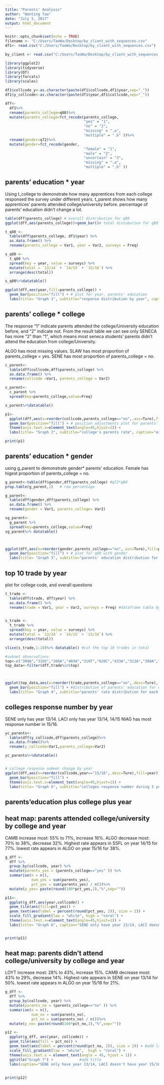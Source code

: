---
title: "Parents' Analysis"
author: "Wanting Tao"
date: "July 5, 2017"
output: html_document
---

```{r setup, include=FALSE}
knitr::opts_chunk$set(echo = TRUE)
filename <- "C:/Users/TaoWa/Desktop/by_client_with_sequences.csv"
df1<- read.csv("C:/Users/TaoWa/Desktop/by_client_with_sequences.csv")

by_client <- read.csv("C:/Users/TaoWa/Desktop/by_client_with_sequences.csv")

library(ggplot2)
library(tidyverse)
library(DT)
library(forcats)
library(scales)

df1$collcode_y<-as.character(paste(df1$collcode,df1$year,sep="_"))
df1$y_collcode<-as.character(paste(df1$year,df1$collcode,sep="_"))

dff<-
  df1%>%
  rename(parents_college=q80)%>%
  mutate(parents_college=fct_recode(parents_college, 
                                    "yes" = "1", 
                                    "no" = "2", 
                                    "missing" = ".a", 
                                    "multiple" = ".b" ))%>%
  rename(gender=q72)%>%
  mutate(gender=fct_recode(gender, 
                                    "female" = "1", 
                                    "male" = "2", 
                                    "uncertain" = "3",
                                    "missing" = ".a", 
                                    "multiple" = ".b" ))
```

## parents' education * year

Using t_college to demonstrate how many apprentices from each college responsed the survey under different years.
t_parent shows how many apprentices' parents attended college/university before.
percentage of parents' education didn't change a lot.

```{r frequency tables}

table(dff$parents_college) # overall distribution for q80
ggplot(dff,aes(parents_college))+geom_bar()# total distubution for q80

t_q80 <- 
  table(dff$parents_college, df1$year) %>%
  as.data.frame() %>%
  rename(parents_college = Var1, year = Var2, surveys = Freq)

s_q80 <- 
  t_q80 %>%
  spread(key = year, value = surveys) %>%
  mutate(total = `13/14` + `14/15` + `15/16`) %>%
  arrange(desc(total))

s_q80%>%datatable()

ggplot(dff,aes(year,fill=parents_college)) +
  geom_bar(position="fill") + # plot for year, parents' education
  labs(title= "Graph 1", subtitle="response distribution by year", caption="no obvious changes during 3 years", y="response percentage")
```

## parents' college * college

The response "1" indicate parents attended the college/University education before, and "2" indicate not.
From the result table we can see only SENECA has more "2" than "1", which means most seneca students' parents didn't attend the education from college/University.

ALGO has most missing values.
SLAW has most proportion of parents_college = yes.
SENE has most proportion of parents_college = no.

```{r c_parent}
c_parent<-
  table(dff$collcode,dff$parents_college) %>%
  as.data.frame() %>%
  rename(collcode =Var1, parents_college = Var2)

s_parent<-
  c_parent %>%
  spread(key=parents_college,value=Freq)

s_parent%>%datatable()

p1<-
  ggplot(dff,aes(x=reorder(collcode,parents_college=="no",.asc=Ture),fill=parents_college)) +
  geom_bar(position="fill") + # position adjustments plot for parents' education in each college
  theme(axis.text.x=element_text(angle=45,hjust=1)) +
  labs(title= "Graph 2", subtitle="college's parents rate", caption="order in parents didn't go to college/universities",x="college name",     y="response percentage")

print(p1)

```

## parents' education * gender
using g_parent to demonstrate gender* parents' education.
Female has higest proportion of parents_college = no.

```{r g_parent}
g_parent<-table(dff$gender,dff$parents_college) #q72*q80
prop.table(g_parent,1)   # row percentage

g_parent<-
  table(dff$gender,dff$parents_college) %>%
  as.data.frame() %>%
  rename(gender = Var1, parents_college= Var2)

sg_parent<-
  g_parent %>%
  spread(key=parents_college,value=Freq)
sg_parent%>% datatable()



ggplot(dff,aes(x=reorder(gender,parents_college=="no",.asc=Ture),fill=parents_college)) +
  geom_bar(position="fill") + # plot for q80 with gender
  labs(title= "Graph 3", subtitle="parents' education distribution for each gender", caption="female have highest satisfied rate",x="gender")
```

## top 10 trade by year

plot for college code, and overall questions
```{r top 10}
t_trade <- 
  table(dff$trade, dff$year) %>%
  as.data.frame() %>%
  rename(trade = Var1, year = Var2, surveys = Freq) #dataframe table by trade
  

s_trade <- 
  t_trade %>%
  spread(key = year, value = surveys) %>%
  mutate(total = `13/14` + `14/15` + `15/16`) %>%
  arrange(desc(total))

slice(s_trade,1:10)%>% datatable() #cut the top 10 trades in total

#subset observations
top<-c("309A","310S","306A","403A","310T","620C","433A","313A","308A","415A")
top_data<-filter(dff,trade%in%top)



ggplot(top_data,aes(x=reorder(trade,parents_college=="no",.desc=Ture),fill=parents_college)) +
  geom_bar(position="fill") + #distribution of parents' education for each trade
  labs(title= "Graph 4", subtitle="parents' rate distribution for each trade", caption="620C have highest proportion rate of parents no",x="trade")

```

## colleges response number by year

SENE only has year 13/14.
LACI only has year 13/14, 14/15
NIAG has most response number in 15/16.
```{r yc_parents,fig.width=10,fig.height=5}

yc_parents<-
  table(dff$y_collcode,dff$parents_college)%>%
  as.data.frame()%>%
  rename(y_collcode=Var1,parents_college=Var2)

yc_parents%>%datatable()


# college response nubmer change by year
ggplot(dff,aes(x=reorder(collcode,year=="15/16",.desc=Ture),fill=year)) +
  geom_bar(position="fill") + 
  theme(axis.text.x=element_text(angle=45,hjust=1)) +
  labs(title= "Graph 5", subtitle="colleges response number during 3 years", caption="SENE only have one year record, LACI only have two years' records",x="college code", y="proportion by year")
```
## parents'education plus college plus year
## heat map: parents attended college/university by college and year

CAMB increase most: 55% to 71%, increase 16%.
ALGO decrease most: 70% to 38%, decrease 32%.
Highest rate appears in SSFL on year 14/15 for 77%.
lowest rate appears in ALGO on year 15/16 for 38%.

```{r heat map,fig.width=5,fig.height=10}
g_dff <-
  dff %>%
  group_by(collcode, year) %>%
  mutate(parents_yes = (parents_college=="yes" )) %>%
  summarise(n = n(),
            num_yes = sum(parents_yes),
            pct_yes = sum(parents_yes) / n())%>%
  mutate(p_yes= paste(round(100*pct_yes,2),"%",sep=""))

p11<-
  ggplot(g_dff,aes(year,collcode)) +
  geom_tile(aes(fill=pct_yes)) +
  geom_text(aes(label = percent(round(pct_yes, 2)), size = 2)) +
  scale_fill_gradient(low = "white", high = "coral") + 
  theme(axis.text.x=element_text(angle=45,hjust=1)) +
  labs(title= "Graph 6", caption="SENE only have year 13/14, LACI doesn't have year 15/16", y ="college code")


print(p11)
```

## heat map: parents didn't attend college/university by college and year

LOYT increase most: 28% to 43%, increase 15%.
CAMB decrease most: 43% to 29%, decrease 14%.
Highest rate appears in SENE on year 13/14 for 50%.
lowest rate appears in ALGO on year 15/16 for 21%.

```{r heat map2,fig.width=5,fig.height=10}
g_dff <-
  dff %>%
  group_by(collcode, year) %>%
  mutate(parents_no = (parents_college=="no" )) %>%
  summarise(n = n(),
            num_no = sum(parents_no),
            pct_no = sum(parents_no) / n())%>%
  mutate(p_no= paste(round(100*pct_no,2),"%",sep=""))

p12 <-
  ggplot(g_dff, aes(year, collcode)) + 
  geom_tile(aes(fill = pct_no)) + 
  geom_text(aes(label = percent(round(pct_no, 2)), size = 2)) + #add label of each cell
  scale_fill_gradient(low = "white",  high = "coral") +                 #change color
  theme(axis.text.x = element_text(angle = 45, hjust = 1)) +            #change lable direction
  ggtitle("Graph 7") +            #add title
  labs(caption="SENE only have year 13/14, LACI doesn't have year 15/16",y="college code")                           #add caption, but can also add title, x-axis,y-axis
  
  
print(p12)
```